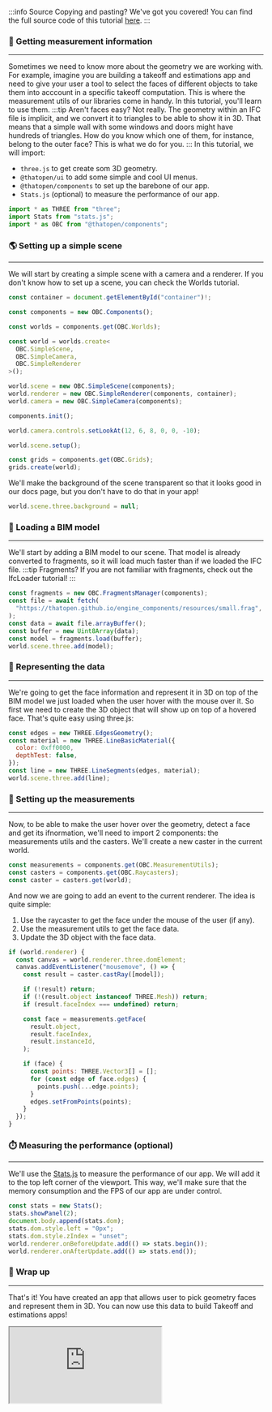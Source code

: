 :::info Source
Copying and pasting? We've got you covered! You can find the full source code of this tutorial [here](https://github.com/ThatOpen/engine_components/blob/main/packages/core/src/measurement/MeasurementUtils/example.ts).
:::

### 📏 Getting measurement information
---
Sometimes we need to know more about the geometry we are working with. For example, imagine you are building a takeoff and estimations app and need to give your user a tool to select the faces of different objects to take them into acccount in a specific takeoff computation. This is where the measurement utils of our libraries come in handy. In this tutorial, you'll learn to use them.
:::tip Aren't faces easy?
Not really. The geometry within an IFC file is implicit, and we convert it to triangles to be able to show it in 3D. That means that a simple wall with some windows and doors might have hundreds of triangles. How do you know which one of them, for instance, belong to the outer face? This is what we do for you.
:::
In this tutorial, we will import:
- `three.js` to get create som 3D geometry.
- `@thatopen/ui` to add some simple and cool UI menus.
- `@thatopen/components` to set up the barebone of our app.
- `Stats.js` (optional) to measure the performance of our app.

```js
import * as THREE from "three";
import Stats from "stats.js";
import * as OBC from "@thatopen/components";
```
### 🌎 Setting up a simple scene
---
We will start by creating a simple scene with a camera and a renderer. If you don't know how to set up a scene, you can check the Worlds tutorial.

```js
const container = document.getElementById("container")!;

const components = new OBC.Components();

const worlds = components.get(OBC.Worlds);

const world = worlds.create<
  OBC.SimpleScene,
  OBC.SimpleCamera,
  OBC.SimpleRenderer
>();

world.scene = new OBC.SimpleScene(components);
world.renderer = new OBC.SimpleRenderer(components, container);
world.camera = new OBC.SimpleCamera(components);

components.init();

world.camera.controls.setLookAt(12, 6, 8, 0, 0, -10);

world.scene.setup();

const grids = components.get(OBC.Grids);
grids.create(world);
```
We'll make the background of the scene transparent so that it looks good in our docs page, but you don't have to do that in your app!

```js
world.scene.three.background = null;
```
### 🧳 Loading a BIM model
---
We'll start by adding a BIM model to our scene. That model is already converted to fragments, so it will load much faster than if we loaded the IFC file.
:::tip Fragments?
If you are not familiar with fragments, check out the IfcLoader tutorial!
:::

```js
const fragments = new OBC.FragmentsManager(components);
const file = await fetch(
  "https://thatopen.github.io/engine_components/resources/small.frag",
);
const data = await file.arrayBuffer();
const buffer = new Uint8Array(data);
const model = fragments.load(buffer);
world.scene.three.add(model);
```
### 🧊 Representing the data
---
We're going to get the face information and represent it in 3D on top of the BIM model we just loaded when the user hover with the mouse over it. So first we need to create the 3D object that will show up on top of a hovered face. That's quite easy using three.js:

```js
const edges = new THREE.EdgesGeometry();
const material = new THREE.LineBasicMaterial({
  color: 0xff0000,
  depthTest: false,
});
const line = new THREE.LineSegments(edges, material);
world.scene.three.add(line);
```
### 📐 Setting up the measurements
---
Now, to be able to make the user hover over the geometry, detect a face and get its ifnormation, we'll need to import 2 components: the measurements utils and the casters. We'll create a new caster in the current world. 

```js
const measurements = components.get(OBC.MeasurementUtils);
const casters = components.get(OBC.Raycasters);
const caster = casters.get(world);
```
And now we are going to add an event to the current renderer. The idea is quite simple: 
1. Use the raycaster to get the face under the mouse of the user (if any). 
2. Use the measurement utils to get the face data.
3. Update the 3D object with the face data.

```js
if (world.renderer) {
  const canvas = world.renderer.three.domElement;
  canvas.addEventListener("mousemove", () => {
    const result = caster.castRay([model]);

    if (!result) return;
    if (!(result.object instanceof THREE.Mesh)) return;
    if (result.faceIndex === undefined) return;

    const face = measurements.getFace(
      result.object,
      result.faceIndex,
      result.instanceId,
    );

    if (face) {
      const points: THREE.Vector3[] = [];
      for (const edge of face.edges) {
        points.push(...edge.points);
      }
      edges.setFromPoints(points);
    }
  });
}
```
### ⏱️ Measuring the performance (optional)
---
We'll use the [Stats.js](https://github.com/mrdoob/stats.js) to measure the performance of our app. We will add it to the top left corner of the viewport. This way, we'll make sure that the memory consumption and the FPS of our app are under control.

```js
const stats = new Stats();
stats.showPanel(2);
document.body.append(stats.dom);
stats.dom.style.left = "0px";
stats.dom.style.zIndex = "unset";
world.renderer.onBeforeUpdate.add(() => stats.begin());
world.renderer.onAfterUpdate.add(() => stats.end());
```
### 🎉 Wrap up
---
That's it! You have created an app that allows user to pick geometry faces and represent them in 3D. You can now use this data to build Takeoff and estimations apps!



<iframe src="https://thatopen.github.io/engine_components/examples/MeasurementUtils"></iframe>